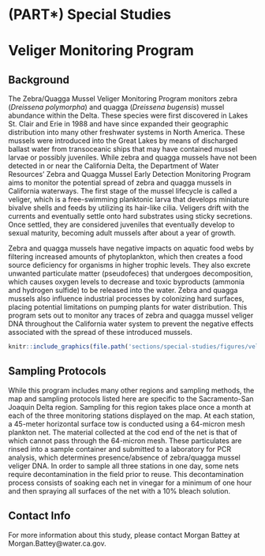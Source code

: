# (PART\*) Special Studies {-}
# Veliger Monitoring Program {#spst}

## Background {.unlisted}
The Zebra/Quagga Mussel Veliger Monitoring Program monitors zebra (<i>Dreissena polymorpha</i>) and quagga (<i>Dreissena bugensis</i>) mussel abundance within the Delta. These species were first discovered in Lakes St. Clair and Erie in 1988 and have since expanded their geographic distribution into many other freshwater systems in North America. These mussels were introduced into the Great Lakes by means of discharged ballast water from transoceanic ships that may have contained mussel larvae or possibly juveniles. While zebra and quagga mussels have not been detected in or near the California Delta, the Department of Water Resources’ Zebra and Quagga Mussel Early Detection Monitoring Program aims to monitor the potential spread of zebra and quagga mussels in California waterways. The first stage of the mussel lifecycle is called a veliger, which is a free-swimming planktonic larva that develops miniature bivalve shells and feeds by utilizing its hair-like cilia. Veligers drift with the currents and eventually settle onto hard substrates using sticky secretions. Once settled, they are considered juveniles that eventually develop to sexual maturity, becoming adult mussels after about a year of growth. 

Zebra and quagga mussels have negative impacts on aquatic food webs by filtering increased amounts of phytoplankton, which then creates a food source deficiency for organisms in higher trophic levels. They also excrete unwanted particulate matter (pseudofeces) that undergoes decomposition, which causes oxygen levels to decrease and toxic byproducts (ammonia and hydrogen sulfide) to be released into the water. Zebra and quagga mussels also influence industrial processes by colonizing hard surfaces, placing potential limitations on pumping plants for water distribution. This program sets out to monitor any traces of zebra and quagga mussel veliger DNA throughout the California water system to prevent the negative effects associated with the spread of these introduced mussels.  

```r
knitr::include_graphics(file.path('sections/special-studies/figures/veligermap.png'))
```

## Sampling Protocols {.unlisted}
While this program includes many other regions and sampling methods, the map and sampling protocols listed here are specific to the Sacramento-San Joaquin Delta region. Sampling for this region takes place once a month at each of the three monitoring stations displayed on the map. At each station, a 45-meter horizontal surface tow is conducted using a 64-micron mesh plankton net. The material collected at the cod end of the net is that of which cannot pass through the 64-micron mesh. These particulates are rinsed into a sample container and submitted to a laboratory for PCR analysis, which determines presence/absence of zebra/quagga mussel veliger DNA. In order to sample all three stations in one day, some nets require decontamination in the field prior to reuse. This decontamination process consists of soaking each net in vinegar for a minimum of one hour and then spraying all surfaces of the net with a 10% bleach solution.

## Contact Info {.unlisted}
For more information about this study, please contact Morgan Battey at Morgan.Battey@water.ca.gov.